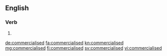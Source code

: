 ==English==

===Verb===
{{head|en}}

# {{en-past of|commercialise}}

[[de:commercialised]]
[[fa:commercialised]]
[[kn:commercialised]]
[[mg:commercialised]]
[[fi:commercialised]]
[[sv:commercialised]]
[[vi:commercialised]]